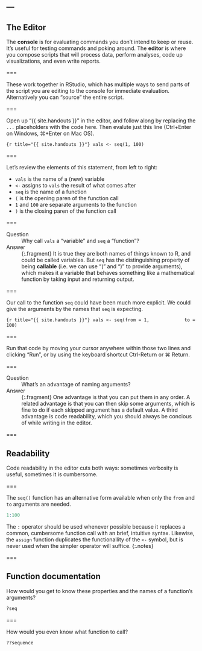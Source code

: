 ---
---

## The Editor

The **console** is for evaluating commands you don't intend to keep or reuse. It's useful for testing commands and poking around.
The **editor** is where you compose scripts that will process data, perform analyses, code up visualizations, and even write reports.

===

These work together in RStudio, which has multiple ways to send parts of the script you are editing to the console for immediate evaluation.
Alternatively you can "source" the entire script.

===

Open up "{{ site.handouts }}" in the editor, and follow along by replacing the `...` placeholders with the code here. Then evalute just this line (Ctrl+Enter on Windows, ⌘+Enter on Mac OS).

```{r title="{{ site.handouts }}"}
vals <- seq(1, 100)
```

===

Let's review the elements of this statement, from left to right:

- `vals` is the name of a (new) variable
- ` <- ` assigns to `vals` the result of what comes after
- `seq` is the name of a function
- `(` is the opening paren of the function call
- `1` and `100` are separate arguments to the function
- `)` is the closing paren of the function call

===

Question
: Why call `vals` a "variable" and `seq` a "function"?

Answer
: {:.fragment} It is true they are both names of things known to R, and could be called variables. But `seq` has the distinguishing property of being **callable** (i.e. we can use "(" and ")" to provide arguments), which makes it a variable that behaves something like a mathematical function by taking input and returning output.

===

Our call to the function `seq` could have been much more explicit. We could give the arguments by the names that `seq` is expecting.

```{r title="{{ site.handouts }}"}
vals <- seq(from = 1,
            to = 100)
```

===

Run that code by moving your cursor anywhere within those two lines and clicking "Run", or by using the keyboard shortcut Ctrl-Return or ⌘ Return.

===

Question
: What's an advantage of naming arguments?

Answer
: {:.fragment} One advantage is that you can put them in any order. A related advantage is that you can then skip some arguments, which is fine to do if each skipped argument has a default value. A third advantage is code readability, which you should always be concious of while writing in the editor.

===

## Readability

Code readability in the editor cuts both ways: sometimes verbosity is useful, sometimes it is cumbersome.

===

The `seq()` function has an alternative form available when only the `from` and `to` arguments are needed.

```r
1:100
```

The `:` operator should be used whenever possible because it replaces a common, cumbersome function call with an brief, intuitive syntax.
Likewise, the `assign` function duplicates the functionallity of the `<-` symbol, but is never used when the simpler operator will suffice.
{:.notes}

===

## Function documentation

How would you get to know these properties and the names of a function's arguments?

```r
?seq
```

===

How would you even know what function to call?

```r
??sequence
```
